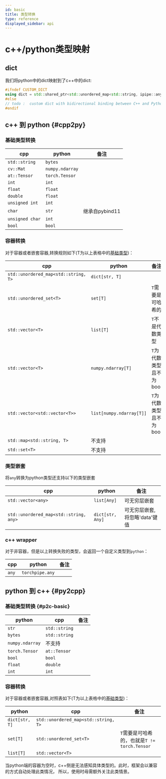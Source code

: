 ```yaml
---
id: basic
title: 类型转换
type: reference
displayed_sidebar: api
---
```


# c++/python类型映射

## dict
我们将python中的dict映射到了c++中的dict:
```cpp
#ifndef CUSTOM_DICT
using dict = std::shared_ptr<std::unordered_map<std::string, ipipe::any>>;
#else
// todo :  custom dict with bidirectional binding between C++ and Python
#endif
```

## c++ 到 python {#cpp2py}

### 基础类型转换


|cpp|python|备注|
|---|---|---|
|`std::string`|`bytes`||
|`cv::Mat`|`numpy.ndarray`||
|`at::Tensor`|`torch.Tensor`||
|`int`|`int`||
|`float`|`float`||
|`double`|`float`||
|`unsigned int`|`int`||
|`char`|`str`|继承自pybind11|
|`unsigned char`|`int`||
|`bool`|`bool`||
### 容器转换
对于容器或者嵌套容器,转换规则如下(T为以上表格中的[基础类型](#基础类型转换))：

|cpp|python|备注|
|---|---|---|
|`std::unordered_map<std::string, T>`|`dict[str, T]`||
|`std::unordered_set<T>`|`set[T]`|`T`需要是可哈希的|
|`std::vector<T>`|`list[T]`| `T`不是代数类型|
|`std::vector<T>`|`numpy.ndarray[T]`| `T`为代数类型且不为bool|
|`std::vector<std::vector<T>>`|`list[numpy.ndarray[T]]`| `T`为代数类型且不为bool|
|`std::map<std::string, T>`|不支持||
|`std::set<T>`|不支持||

### 类型嵌套
将`any`转换为python类型还支持以下的类型嵌套

|cpp|python|备注|
|---|---|---|
|`std::vector<any>`|`list[Any]`|可无穷层嵌套|
|`std::unordered_map<std::string, any>`|`dict[str, Any]`|可无穷层嵌套, 将忽略'data'键值|

### c++ wrapper
对于非容器，但是以上转换失败的类型，会返回一个自定义类型到`python`：

|cpp|python|备注|
|---|---|---|
|`any`|`torchpipe.any`||
 


## python 到 c++ {#py2cpp}

### 基础类型转换 {#p2c-basic}


|python|cpp|备注|
|---|---|---|
|`str`|`std::string`||
|`bytes`|`std::string`||
|`numpy.ndarray`|不支持||
|`torch.Tensor`|`at::Tensor`||
|`bool`|`bool`||
|`float`|`double`||
|`int`|`int`||

### 容器转换
对于容器或者嵌套容器,对照表如下(T为以上表格中的[基础类型](#p2c-basic))：

|python|cpp|备注| 
|---|---|---|
|`dict[str, T]`|`std::unordered_map<std::string, T>`||
|`set[T]`|`std::unordered_set<T>`|`T`需要是可哈希的，也就是`T != torch.Tensor`	|
|`list[T]`|`std::vector<T>`||

当python端的容器为空时，c++侧是无法感知具体类型的。此时，框架会以兼容的方式自动处理此类情况， 所以，使用时毋需额外关注此类情景。

